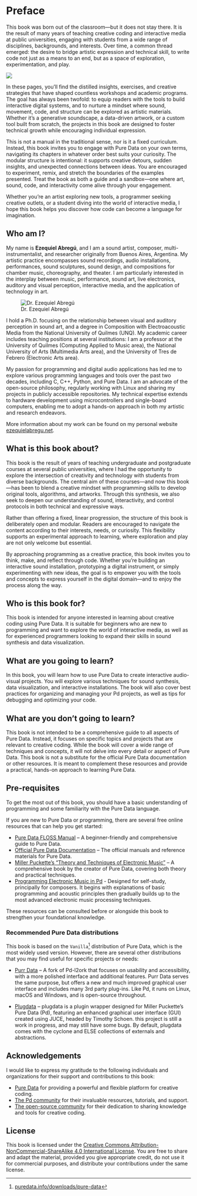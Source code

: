 # Preface

This book was born out of the classroom—but it does not stay there. It is the result of many years of teaching creative coding and interactive media at public universities, engaging with students from a wide range of disciplines, backgrounds, and interests. Over time, a common thread emerged: the desire to bridge artistic expression and technical skill, to write code not just as a means to an end, but as a space of exploration, experimentation, and play.

::: {.column-margin}
![](/assets/images/cover_2.png){#cover .cover}
:::

In these pages, you’ll find the distilled insights, exercises, and creative strategies that have shaped countless workshops and academic programs. The goal has always been twofold: to equip readers with the tools to build interactive digital systems, and to nurture a mindset where sound, movement, code, and structure can be explored as artistic materials. Whether it's a generative soundscape, a data-driven artwork, or a custom tool built from scratch, the projects in this book are designed to foster technical growth while encouraging individual expression.

This is not a manual in the traditional sense, nor is it a fixed curriculum. Instead, this book invites you to engage with Pure Data on your own terms, navigating its chapters in whatever order best suits your curiosity. The modular structure is intentional: it supports creative detours, sudden insights, and unexpected connections between ideas. You are encouraged to experiment, remix, and stretch the boundaries of the examples presented. Treat the book as both a guide and a sandbox—one where art, sound, code, and interactivity come alive through your engagement.

Whether you're an artist exploring new tools, a programmer seeking creative outlets, or a student diving into the world of interactive media, I hope this book helps you discover how code can become a language for imagination.

## Who am I?

My name is **Ezequiel Abregú**, and I am a sound artist, composer, multi-instrumentalist, and researcher originally from Buenos Aires, Argentina. My artistic practice encompasses sound recordings, audio installations, performances, sound sculptures, sound design, and compositions for chamber music, choreography, and theater. I am particularly interested in the interplay between music, performance, sound art, live electronics, auditory and visual perception, interactive media, and the application of technology in art.

::: {.column-margin}
![Dr. Ezequiel Abregú](/assets/images/eabregu-pic.jpg){#cover .cover}
:::

I hold a Ph.D. focusing on the relationship between visual and auditory perception in sound art, and a degree in Composition with Electroacoustic Media from the National University of Quilmes (UNQ). My academic career includes teaching positions at several institutions: I am a professor at the University of Quilmes (Computing Applied to Music area), the National University of Arts (Multimedia Arts area), and the University of Tres de Febrero (Electronic Arts area).

My passion for programming and digital audio applications has led me to explore various programming languages and tools over the past two decades, including C, C++, Python, and Pure Data. I am an advocate of the open-source philosophy, regularly working with Linux and sharing my projects in publicly accessible repositories. My technical expertise extends to hardware development using microcontrollers and single-board computers, enabling me to adopt a hands-on approach in both my artistic and research endeavors.

More information about my work can be found on my personal website [ezequielabregu.net](https://ezequielabregu.net). 

## What is this book about?

This book is the result of years of teaching undergraduate and postgraduate courses at several public universities, where I had the opportunity to explore the intersection of creativity and technology with students from diverse backgrounds. The central aim of these courses—and now this book—has been to blend a creative mindset with programming skills to develop original tools, algorithms, and artworks. Through this synthesis, we also seek to deepen our understanding of sound, interactivity, and control protocols in both technical and expressive ways.

Rather than offering a fixed, linear progression, the structure of this book is deliberately open and modular. Readers are encouraged to navigate the content according to their interests, needs, or curiosity. This flexibility supports an experimental approach to learning, where exploration and play are not only welcome but essential.

By approaching programming as a creative practice, this book invites you to think, make, and reflect through code. Whether you're building an interactive sound installation, prototyping a digital instrument, or simply experimenting with new ideas, the goal is to empower you with the tools and concepts to express yourself in the digital domain—and to enjoy the process along the way.

## Who is this book for?

This book is intended for anyone interested in learning about creative coding using Pure Data. It is suitable for beginners who are new to programming and want to explore the world of interactive media, as well as for experienced programmers looking to expand their skills in sound synthesis and data visualization.

## What are you going to learn?

In this book, you will learn how to use Pure Data to create interactive audio-visual projects. You will explore various techniques for sound synthesis, data visualization, and interactive installations. The book will also cover best practices for organizing and managing your Pd projects, as well as tips for debugging and optimizing your code.

## What are you don't going to learn?

This book is not intended to be a comprehensive guide to all aspects of Pure Data. Instead, it focuses on specific topics and projects that are relevant to creative coding. While the book will cover a wide range of techniques and concepts, it will not delve into every detail or aspect of Pure Data.
This book is not a substitute for the official Pure Data documentation or other resources. It is meant to complement these resources and provide a practical, hands-on approach to learning Pure Data.

## Pre-requisites

To get the most out of this book, you should have a basic understanding of programming and some familiarity with the Pure Data language. 

If you are new to Pure Data or programming, there are several free online resources that can help you get started:

- [Pure Data FLOSS Manual](http://floss.booktype.pro/pure-data/introduction2/) – A beginner-friendly and comprehensive guide to Pure Data.
- [Official Pure Data Documentation](https://msp.ucsd.edu/Pd_documentation/index.htm) – The official manuals and reference materials for Pure Data.
- [Miller Puckette's "Theory and Techniques of Electronic Music"](https://msp.ucsd.edu/techniques/latest/book.pdf) – A comprehensive book by the creator of Pure Data, covering both theory and practical techniques.
- [Programming Electronic Music in Pd](http://www.pd-tutorial.com/english/index.html) - Designed for self-study, principally for composers. It begins with explanations of basic programming and acoustic principles then gradually builds up to the most advanced electronic music processing techniques.

These resources can be consulted before or alongside this book to strengthen your foundational knowledge.

### Recommended Pure Data distributions

This book is based on the `Vanilla`[^1] distribution of Pure Data, which is the most widely used version. However, there are several other distributions that you may find useful for specific projects or needs:

[^1]: [puredata.info/downloads/pure-data](https://puredata.info/downloads/pure-data)

- [Purr Data](https://agraef.github.io/purr-data/) – A fork of Pd-l2ork that focuses on usability and accessibility, with a more polished interface and additional features. Purr Data serves the same purpose, but offers a new and much improved graphical user interface and includes many 3rd party plug-ins. Like Pd, it runs on Linux, macOS and Windows, and is open-source throughout.

- [Plugdata](https://plugdata.org/) – plugdata is a plugin wrapper designed for Miller Puckette's Pure Data (Pd), featuring an enhanced graphical user interface (GUI) created using JUCE, headed by Timothy Schoen. this project is still a work in progress, and may still have some bugs. By default, plugdata comes with the cyclone and ELSE collections of externals and abstractions. 

## Acknowledgements
I would like to express my gratitude to the following individuals and organizations for their support and contributions to this book:

- [Pure Data](https://puredata.info/) for providing a powerful and flexible platform for creative coding.
- [The Pd community](https://puredata.info/community) for their invaluable resources, tutorials, and support.
- [The open-source community](https://opensource.org/) for their dedication to sharing knowledge and tools for creative coding.


## License
This book is licensed under the [Creative Commons Attribution-NonCommercial-ShareAlike 4.0 International License](https://creativecommons.org/licenses/by-nc-sa/4.0/). You are free to share and adapt the material, provided you give appropriate credit, do not use it for commercial purposes, and distribute your contributions under the same license.